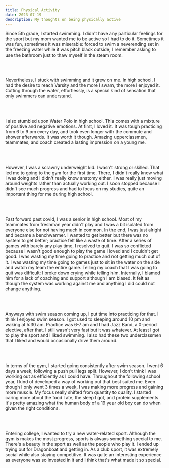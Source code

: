 ```yaml
---
title: Physical Activity
date: 2023-07-19
description: My thoughts on being physically active
---
```


Since 5th grade, I started swimming. 
I didn't have any particular feelings for the sport but my mom wanted me to be active so I had to do it.
Sometimes it was fun, sometimes it was miserable: forced to swim a neverending set in the freezing water while it was pitch black outside; 
I remember asking to use the bathroom just to thaw myself in the steam room.

<br></br>

Nevertheless, I stuck with swimming and it grew on me. 
In high school, I had the desire to reach Varsity and the more I swam, the more I enjoyed it.
Cutting through the water, effortlessly, is a special kind of sensation that only swimmers can understand.

<br></br>

I also stumbled upon Water Polo in high school. This comes with a mixture of positive and negative emotions.
At first, I loved it. It was tough practicing from 6 to 9 pm every day, and took even longer with the commute and shower afterwards.
It was worth it though. Amazing upperclassmen, teammates, and coach created a lasting impression on a young me.

<br></br>

However, I was a scrawny underweight kid. I wasn't strong or skilled. That led me to going to the gym for the first time. 
There, I didn't really know what I was doing and I didn't really know anatomy either.
I was really just moving around weights rather than actually working out.
I soon stopped because I didn't see much progress and had to focus on my studies, quite an important thing for me during high school.

<br></br>

Fast forward past covid, I was a senior in high school. 
Most of my teammates from freshman year didn't play and I was a bit isolated from everyone else for not having much in common.
In the end, I was just alright and became a benchwarmer. 
I wanted to get better but there was no system to get better; practice felt like a waste of time.
After a series of games with barely any play time, I resolved to quit. 
I was so conflicted because I wasn't good enough to play the game I loved and I couldn't get good. 
I was wasting my time going to practice and not getting much out of it. 
I was wasting my time going to games just to sit in the water on the side and watch my team the entire game.
Telling my coach that I was going to quit was difficult: I broke down crying while telling him.
Internally, I blamed him for a lack of coaching and support although I am biased.
It felt as though the system was working against me and anything I did could not change anything.

<br></br>

Anyways with swim season coming up, I put time into practicing for that. I think I enjoyed swim season.
I got used to sleeping around 10 pm and waking at 5:30 am. Practice was 6-7 am and I had Jazz Band, a 0-period elective, after that.
I still wasn't very fast but it was whatever. At least I got to play the sport and I liked swimming. 
I also had these two underclassmen that I liked and would occasionally drive them around.

<br></br>

In terms of the gym, I started going consistently after swim season. I went 6 days a week, following a push pull legs split.
However, I don't think I was working out as efficiently as I could have.
Throughout the following school year, I kind of developed a way of working out that best suited me.
Even though I only went 3 times a week, I was making more progress and gaining more muscle. 
My focus really shifted from quantity to quality. 
I started caring more about the food I ate, the sleep I got, and protein supplements.
It's pretty amazing what the human body of a 19 year old boy can do when given the right conditions.

<br></br>

Entering college, I wanted to try a new water-related sport.
Although the gym is makes the most progress, sports is always something special to me.
There's a beauty in the sport as well as the people who play it.
I ended up trying out for Dragonboat and getting in.
As a club sport, it was extremely social while also staying competitive. 
It was quite an interesting experience as everyone was so invested in it and I think that's what made it so special. 